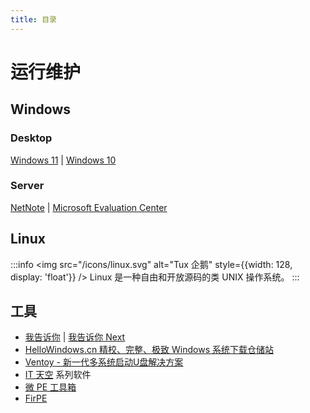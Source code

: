 ```yaml
---
title: 目录
---
```


# 运行维护

## Windows

### Desktop

[Windows 11](https://www.microsoft.com/zh-cn/software-download/windows11)
| [Windows 10](https://www.microsoft.com/zh-cn/software-download/windows10)

### Server

[NetNote](https://net.note.yue.zone/serve/WS/)
| [Microsoft Evaluation Center](https://www.microsoft.com/zh-cn/evalcenter)

## Linux

:::info
<img src="/icons/linux.svg" alt="Tux 企鹅" style={{width: 128, display: 'float'}} />
Linux 是一种自由和开放源码的类 UNIX 操作系统。
:::

## 工具

- [我告诉你](https://msdn.itellyou.cn/)
  | [我告诉你 Next](https://next.itellyou.cn/)
- [HelloWindows.cn 精校、完整、极致 Windows 系统下载仓储站](https://hellowindows.cn/)
- [Ventoy - 新一代多系统启动U盘解决方案](https://www.ventoy.net/)
- [IT 天空](https://www.itsk.com/) 系列软件
- [微 PE 工具箱](https://www.wepe.com.cn/download.html)
- [FirPE](https://firpe.cn/)
